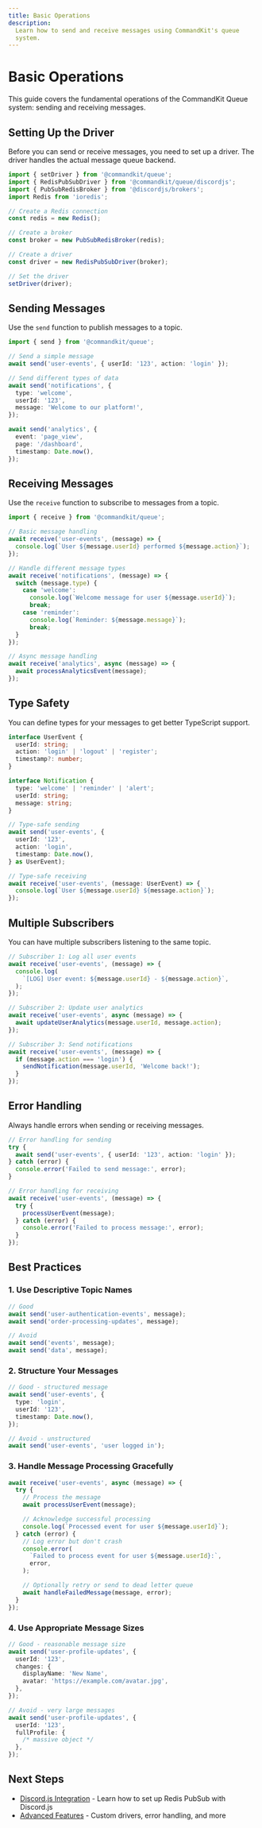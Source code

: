 ```yaml
---
title: Basic Operations
description:
  Learn how to send and receive messages using CommandKit's queue
  system.
---
```


# Basic Operations

This guide covers the fundamental operations of the CommandKit Queue
system: sending and receiving messages.

## Setting Up the Driver

Before you can send or receive messages, you need to set up a driver.
The driver handles the actual message queue backend.

```typescript
import { setDriver } from '@commandkit/queue';
import { RedisPubSubDriver } from '@commandkit/queue/discordjs';
import { PubSubRedisBroker } from '@discordjs/brokers';
import Redis from 'ioredis';

// Create a Redis connection
const redis = new Redis();

// Create a broker
const broker = new PubSubRedisBroker(redis);

// Create a driver
const driver = new RedisPubSubDriver(broker);

// Set the driver
setDriver(driver);
```

## Sending Messages

Use the `send` function to publish messages to a topic.

```typescript
import { send } from '@commandkit/queue';

// Send a simple message
await send('user-events', { userId: '123', action: 'login' });

// Send different types of data
await send('notifications', {
  type: 'welcome',
  userId: '123',
  message: 'Welcome to our platform!',
});

await send('analytics', {
  event: 'page_view',
  page: '/dashboard',
  timestamp: Date.now(),
});
```

## Receiving Messages

Use the `receive` function to subscribe to messages from a topic.

```typescript
import { receive } from '@commandkit/queue';

// Basic message handling
await receive('user-events', (message) => {
  console.log(`User ${message.userId} performed ${message.action}`);
});

// Handle different message types
await receive('notifications', (message) => {
  switch (message.type) {
    case 'welcome':
      console.log(`Welcome message for user ${message.userId}`);
      break;
    case 'reminder':
      console.log(`Reminder: ${message.message}`);
      break;
  }
});

// Async message handling
await receive('analytics', async (message) => {
  await processAnalyticsEvent(message);
});
```

## Type Safety

You can define types for your messages to get better TypeScript
support.

```typescript
interface UserEvent {
  userId: string;
  action: 'login' | 'logout' | 'register';
  timestamp?: number;
}

interface Notification {
  type: 'welcome' | 'reminder' | 'alert';
  userId: string;
  message: string;
}

// Type-safe sending
await send('user-events', {
  userId: '123',
  action: 'login',
  timestamp: Date.now(),
} as UserEvent);

// Type-safe receiving
await receive('user-events', (message: UserEvent) => {
  console.log(`User ${message.userId} ${message.action}`);
});
```

## Multiple Subscribers

You can have multiple subscribers listening to the same topic.

```typescript
// Subscriber 1: Log all user events
await receive('user-events', (message) => {
  console.log(
    `[LOG] User event: ${message.userId} - ${message.action}`,
  );
});

// Subscriber 2: Update user analytics
await receive('user-events', async (message) => {
  await updateUserAnalytics(message.userId, message.action);
});

// Subscriber 3: Send notifications
await receive('user-events', (message) => {
  if (message.action === 'login') {
    sendNotification(message.userId, 'Welcome back!');
  }
});
```

## Error Handling

Always handle errors when sending or receiving messages.

```typescript
// Error handling for sending
try {
  await send('user-events', { userId: '123', action: 'login' });
} catch (error) {
  console.error('Failed to send message:', error);
}

// Error handling for receiving
await receive('user-events', (message) => {
  try {
    processUserEvent(message);
  } catch (error) {
    console.error('Failed to process message:', error);
  }
});
```

## Best Practices

### 1. Use Descriptive Topic Names

```typescript
// Good
await send('user-authentication-events', message);
await send('order-processing-updates', message);

// Avoid
await send('events', message);
await send('data', message);
```

### 2. Structure Your Messages

```typescript
// Good - structured message
await send('user-events', {
  type: 'login',
  userId: '123',
  timestamp: Date.now(),
});

// Avoid - unstructured
await send('user-events', 'user logged in');
```

### 3. Handle Message Processing Gracefully

```typescript
await receive('user-events', async (message) => {
  try {
    // Process the message
    await processUserEvent(message);

    // Acknowledge successful processing
    console.log(`Processed event for user ${message.userId}`);
  } catch (error) {
    // Log error but don't crash
    console.error(
      `Failed to process event for user ${message.userId}:`,
      error,
    );

    // Optionally retry or send to dead letter queue
    await handleFailedMessage(message, error);
  }
});
```

### 4. Use Appropriate Message Sizes

```typescript
// Good - reasonable message size
await send('user-profile-updates', {
  userId: '123',
  changes: {
    displayName: 'New Name',
    avatar: 'https://example.com/avatar.jpg',
  },
});

// Avoid - very large messages
await send('user-profile-updates', {
  userId: '123',
  fullProfile: {
    /* massive object */
  },
});
```

## Next Steps

- [Discord.js Integration](./03-discordjs-integration.md) - Learn how
  to set up Redis PubSub with Discord.js
- [Advanced Features](./04-advanced-features.md) - Custom drivers,
  error handling, and more
